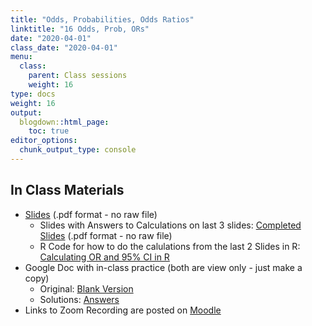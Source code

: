 ```yaml
---
title: "Odds, Probabilities, Odds Ratios"
linktitle: "16 Odds, Prob, ORs"
date: "2020-04-01"
class_date: "2020-04-01"
menu:
  class:
    parent: Class sessions
    weight: 16
type: docs
weight: 16
output:
  blogdown::html_page:
    toc: true
editor_options: 
  chunk_output_type: console
---
```


## In Class Materials

- [Slides](https://sds291.netlify.com/16/16-Slides-OddsProbabilities.pdf) (.pdf format - no raw file)
    - Slides with Answers to Calculations on last 3 slides: [Completed Slides](https://sds291.netlify.com/16/16-Slides-OddsProbabilities_Answers.pdf) (.pdf format - no raw file)
    - R Code for how to do the calulations from the last 2 Slides in R: [Calculating OR and 95% CI in R](https://sds291.netlify.com/16/OR_95CI.R)
    
- Google Doc with in-class practice (both are view only - just make a copy)
    - Original: [Blank Version](https://docs.google.com/document/d/1TMVDFn1xmfv8tD8mm5KKPeszIBROK4tWnzg1NtDob4c/edit?usp=sharing)
    - Solutions: [Answers](https://docs.google.com/document/d/1Y3LfXq3SpOxUwxG-mnz0TejNKxGuENHGPOol4KyPQDY/edit?usp=sharing)

- Links to Zoom Recording are posted on [Moodle](https://moodle.smith.edu/user/index.php?contextid=814530)